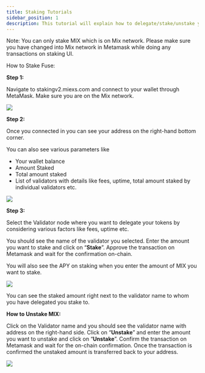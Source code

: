 ```yaml
---
title: Staking Tutorials
sidebar_position: 1
description: This tutorial will explain how to delegate/stake/unstake your MIX.
---
```



Note: You can only stake MIX which is on Mix network. Please make sure you have changed into Mix network in Metamask while doing any transactions on staking UI.

How to Stake Fuse:

**Step 1:**

Navigate to stakingv2.miexs.com and connect to your wallet through MetaMask. Make sure you are on the Mix network.

![](/img/Pasted_Image_21_05_2023__13_28.jpg)

**Step 2:**

Once you connected in you can see your address on the right-hand bottom corner.

You can also see various parameters like

* Your wallet balance
* Amount Staked
* Total amount staked
* List of validators with details like fees, uptime, total amount staked by individual validators etc.

![](/img/Pasted_Image_21_05_2023__13_32.jpg)

**Step 3:**

Select the Validator node where you want to delegate your tokens by considering various factors like fees, uptime etc.

You should see the name of the validator you selected. Enter the amount you want to stake and click on “**Stake**”. Approve the transaction on Metamask and wait for the confirmation on-chain.

You will also see the APY on staking when you enter the amount of MIX you want to stake.

![](/img/Pasted_Image_21_05_2023_c_13_38.jpg)

You can see the staked amount right next to the validator name to whom you have delegated you stake to.

**How to Unstake MIX:**

Click on the Validator name and you should see the validator name with address on the right-hand side. Click on “**Unstake**” and enter the amount you want to unstake and click on “**Unstake**”. Confirm the transaction on Metamask and wait for the on-chain confirmation. Once the transaction is confirmed the unstaked amount is transferred back to your address.

![](/img/Pasted_Image_21_05_2023__13_41.jpg)
